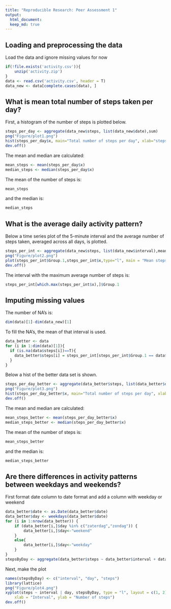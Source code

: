 ```yaml
---
title: "Reproducible Research: Peer Assessment 1"
output: 
  html_document:
  keep_md: true
---
```

  
  
## Loading and preprocessing the data
Load the data and ignore missing values for now
```r
if(!file.exists('activity.csv')){
    unzip('activity.zip')
}
data <- read.csv('activity.csv', header = T)
data_new <- data[complete.cases(data), ]
```
  
  
## What is mean total number of steps taken per day?
First, a histogram of the number of steps is plotted below.
```r
steps_per_day <- aggregate(data_new$steps, list(data_new$date),sum)
png("Figure/plot1.png")
hist(steps_per_day$x, main="Total number of steps per day", xlab="steps", ylab="frequency")
dev.off()
```

The mean and median are calculated:
```r
mean_steps <- mean(steps_per_day$x)
median_steps <- median(steps_per_day$x)
```

The mean of the number of steps is:
```r
mean_steps
```
and the median is:
```r
median_steps
```

## What is the average daily activity pattern?
Below a time series plot of the 5-minute interval and the average number of steps taken, averaged across all days, is plotted.
```r
steps_per_int <- aggregate(data_new$steps, list(data_new$interval),mean)
png("Figure/plot2.png")
plot(steps_per_int$Group.1,steps_per_int$x,type="l", main = "Mean steps per interval", xlab="interval", ylab = "steps")
dev.off()
```

The interval with the maximum average number of steps is:
```r
steps_per_int[which.max(steps_per_int$x),]$Group.1
```

## Imputing missing values

The number of NA's is:
```r
dim(data)[1]-dim(data_new)[1]
```
To fill the NA's, the mean of that interval is used.
```r
data_better <- data
for (i in 1:dim(data)[1]){
  if (is.na(data$steps[i])==T){
    data_better$steps[i] = steps_per_int[steps_per_int$Group.1 == data$interval[i],]$x
  }
}
```

Below a hist of the better data set is shown.
```r
steps_per_day_better <- aggregate(data_better$steps, list(data_better$date),sum)
png("Figure/plot3.png")
hist(steps_per_day_better$x, main="Total number of steps per day", xlab="Date", ylab="Steps")
dev.off()
```

The mean and median are calculated:
```r
mean_steps_better <- mean(steps_per_day_better$x)
median_steps_better <- median(steps_per_day_better$x)
```

The mean of the number of steps is:
```r
mean_steps_better
```
and the median is:
```r
median_steps_better
```

## Are there differences in activity patterns between weekdays and weekends?
First format date column to date format and add a column with weekday or weekend
```r
data_better$date <- as.Date(data_better$date)
data_better$day <- weekdays(data_better$date)
for (i in 1:nrow(data_better)) {
    if (data_better[i,]$day %in% c("zaterdag","zondag")) {
        data_better[i,]$day<-"weekend"
    }
    else{
        data_better[i,]$day<-"weekday"
    }
}
stepsByDay <- aggregate(data_better$steps ~ data_better$interval + data_better$day, data_better, mean)
```

Next, make the plot
```r
names(stepsByDay) <- c("interval", "day", "steps")
library(lattice)
png("Figure/plot4.png")
xyplot(steps ~ interval | day, stepsByDay, type = "l", layout = c(1, 2), 
    xlab = "Interval", ylab = "Number of steps")
dev.off()
```


